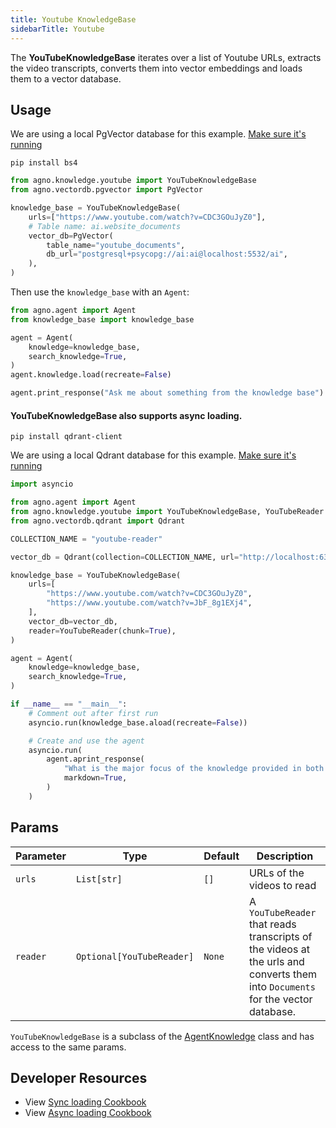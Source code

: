 ```yaml
---
title: Youtube KnowledgeBase
sidebarTitle: Youtube
---
```


The **YouTubeKnowledgeBase** iterates over a list of Youtube URLs, extracts the video transcripts, converts them into vector embeddings and loads them to a vector database.

## Usage

<Note>

We are using a local PgVector database for this example. [Make sure it's running](http://localhost:3333/vectordb/pgvector)

</Note>

```shell
pip install bs4
```

```python knowledge_base.py
from agno.knowledge.youtube import YouTubeKnowledgeBase
from agno.vectordb.pgvector import PgVector

knowledge_base = YouTubeKnowledgeBase(
    urls=["https://www.youtube.com/watch?v=CDC3GOuJyZ0"],
    # Table name: ai.website_documents
    vector_db=PgVector(
        table_name="youtube_documents",
        db_url="postgresql+psycopg://ai:ai@localhost:5532/ai",
    ),
)
```

Then use the `knowledge_base` with an `Agent`:

```python agent.py
from agno.agent import Agent
from knowledge_base import knowledge_base

agent = Agent(
    knowledge=knowledge_base,
    search_knowledge=True,
)
agent.knowledge.load(recreate=False)

agent.print_response("Ask me about something from the knowledge base")
```

#### YouTubeKnowledgeBase also supports async loading.

```shell
pip install qdrant-client
```
We are using a local Qdrant database for this example. [Make sure it's running](https://docs.agno.com/vectordb/qdrant)

```python async_knowledge_base.py
import asyncio

from agno.agent import Agent
from agno.knowledge.youtube import YouTubeKnowledgeBase, YouTubeReader
from agno.vectordb.qdrant import Qdrant

COLLECTION_NAME = "youtube-reader"

vector_db = Qdrant(collection=COLLECTION_NAME, url="http://localhost:6333")

knowledge_base = YouTubeKnowledgeBase(
    urls=[
        "https://www.youtube.com/watch?v=CDC3GOuJyZ0",
        "https://www.youtube.com/watch?v=JbF_8g1EXj4",
    ],
    vector_db=vector_db,
    reader=YouTubeReader(chunk=True),
)

agent = Agent(
    knowledge=knowledge_base,
    search_knowledge=True,
)

if __name__ == "__main__":
    # Comment out after first run
    asyncio.run(knowledge_base.aload(recreate=False))

    # Create and use the agent
    asyncio.run(
        agent.aprint_response(
            "What is the major focus of the knowledge provided in both the videos, explain briefly.",
            markdown=True,
        )
    )    
```


## Params

| Parameter | Type                      | Default | Description                                                                                                                    |
| --------- | ------------------------- | ------- | ------------------------------------------------------------------------------------------------------------------------------ |
| `urls`    | `List[str]`               | `[]`    | URLs of the videos to read                                                                                                     |
| `reader`  | `Optional[YouTubeReader]` | `None`  | A `YouTubeReader` that reads transcripts of the videos at the urls and converts them into `Documents` for the vector database. |

`YouTubeKnowledgeBase` is a subclass of the [AgentKnowledge](/reference/knowledge/base) class and has access to the same params.

## Developer Resources

- View [Sync loading Cookbook](https://github.com/agno-agi/agno/blob/main/cookbook/agent_concepts/knowledge/youtube_kb.py)
- View [Async loading Cookbook](https://github.com/agno-agi/agno/blob/main/cookbook/agent_concepts/knowledge/youtube_kb_async.py)
